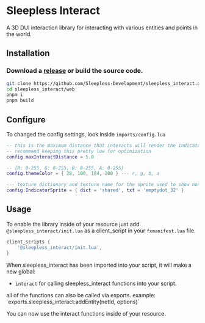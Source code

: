 
# Sleepless Interact

A 3D DUI interaction library for interacting with various entities and points in the world.

<ResourceLinks repo="https://github.com/Sleepless-Development/sleepless_interact" />

## Installation

### Download a [release](https://github.com/Sleepless-Development/sleepless_interact/releases) or build the source code.

```bash
git clone https://github.com/Sleepless-Development/sleepless_interact.git
cd sleepless_interact/web
pnpm i
pnpm build
```

## Configure

To changed the config settings, look inside `imports/config.lua`

```lua
-- this is the maximum distance that interacts will render the indicator sprite (little cirlce)
-- recommend keeping this pretty low for optimization
config.maxInteractDistance = 5.0

-- {R: 0-255, G: 0-255, B: 0-255, A: 0-255}
config.themeColor = { 28, 100, 184, 200 } --- r, g, b, a

--- texture dictionary and texture name for the sprite used to show non active interactions.
config.IndicatorSprite = { dict = 'shared', txt = 'emptydot_32' }

```

## Usage

To enable the library inside of your resource just add `@sleepless_interact/init.lua` as a client_script in your `fxmanifest.lua` file.

```lua
client_scripts {
    '@sleepless_interact/init.lua',
}
```

When sleepless_interact has been imported into your script, it will make a new global:
- `interact` for calling sleepless_interact functions into your script.

<Callout type="info">
    all of the functions can also be called via exports. example: `exports.sleepless_interact:addEntity(netId, options)`
</Callout>

You can now use the interact functions inside of your resource.
